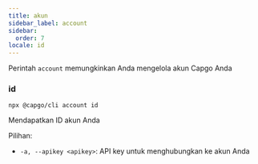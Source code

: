 ```yaml
---
title: akun
sidebar_label: account
sidebar:
  order: 7
locale: id
---
```


Perintah `account` memungkinkan Anda mengelola akun Capgo Anda

### id

`npx @capgo/cli account id`

Mendapatkan ID akun Anda

Pilihan:

- `-a, --apikey <apikey>`: API key untuk menghubungkan ke akun Anda